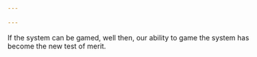 ```yaml
---

---
```


If the system can be gamed, well then, our ability to game the system has become the new test of merit.
